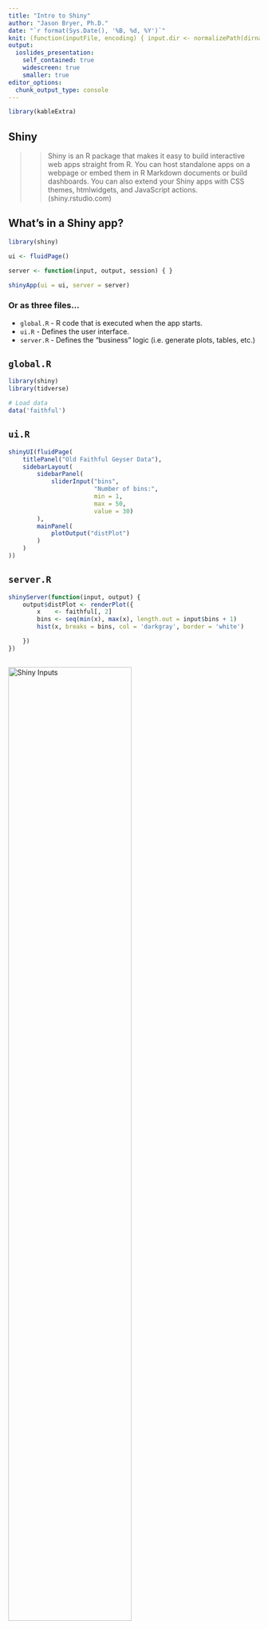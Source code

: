 ```yaml
---
title: "Intro to Shiny"
author: "Jason Bryer, Ph.D."
date: "`r format(Sys.Date(), '%B, %d, %Y')`"
knit: (function(inputFile, encoding) { input.dir <- normalizePath(dirname(inputFile)); rmarkdown::render(input = inputFile, encoding = encoding, quiet=FALSE, output_file = paste0(input.dir,'/../docs/slides/', tools::file_path_sans_ext(basename(inputFile)), '.html')); })
output:
  ioslides_presentation:
    self_contained: true
    widescreen: true
    smaller: true
editor_options: 
  chunk_output_type: console
---
```


<style>
table,
.table-condensed,
table.rmdtable {
  width: auto;
  margin-left: auto;
  margin-right: auto;
}
table,
.table-condensed,
table.rmdtable,
table.rmdtable .header th,
.table > thead > tr > th {
  border-collapse: collapse;
  border-style: solid;
  border-spacing: 0;
  border-width: medium 0 medium 0;
  border-color: inherit
}
table.rmdtable th,
table.rmdtable td,
table th,
table.rmdtable tr > td:first-child,
table.rmdtable .even {
  font-size: 100%;
  padding: 0em 0.5em;
  color: inherit;
  background: #FFF;
  font-weight: normal;
}
.table > tbody > tr > td {
  border-width: 0;
}
</style>

```r
library(kableExtra)
```

## Shiny

>> Shiny is an R package that makes it easy to build interactive web apps straight from R. You can host standalone apps on a webpage or embed them in R Markdown documents or build dashboards. You can also extend your Shiny apps with CSS themes, htmlwidgets, and JavaScript actions. (shiny.rstudio.com)


## What's in a Shiny app?

```r
library(shiny)

ui <- fluidPage()

server <- function(input, output, session) { }

shinyApp(ui = ui, server = server)
```

### Or as three files...

* `global.R` - R code that is executed when the app starts.
* `ui.R` - Defines the user interface.
* `server.R` - Defines the "business" logic (i.e. generate plots, tables, etc.)

## `global.R`

```r
library(shiny)
library(tidverse)

# Load data
data('faithful')
```

## `ui.R`

```r
shinyUI(fluidPage(
    titlePanel("Old Faithful Geyser Data"),
    sidebarLayout(
        sidebarPanel(
            sliderInput("bins",
                        "Number of bins:",
                        min = 1,
                        max = 50,
                        value = 30)
        ),
        mainPanel(
            plotOutput("distPlot")
        )
    )
))
```

## `server.R`

```r
shinyServer(function(input, output) {
    output$distPlot <- renderPlot({
        x    <- faithful[, 2]
        bins <- seq(min(x), max(x), length.out = input$bins + 1)
        hist(x, breaks = bins, col = 'darkgray', border = 'white')

    })
})
```


## {.center}

<img src='images/shiny_inputs.png' alt='Shiny Inputs' width = '70%' />

Source: [Shiny Cheat Sheet](https://shiny.rstudio.com/images/shiny-cheatsheet.pdf)


## {.center}

<img src='images/shiny_outputs.png' alt='Shiny Outputs' width = '70%' />

Source: [Shiny Cheat Sheet](https://shiny.rstudio.com/images/shiny-cheatsheet.pdf)

## Reactions

The `input$` list stores the current value of each input object under its name.

<img src='images/shiny_reactions.png' alt='Shiny Reactions' width = '90%' />


## Formatting Text

Shiny Function  | HTML Equivalent  | Creates
----------------|------------------|--------------------------------------------
`p`             | `<p> `             | A paragraph of text
`h1`            | `<h1>`             | A first level header
`h2`            | `<h2>`             | A second level header
`h3`            | `<h3>`             | A third level header
`h4`            | `<h4>`             | A fourth level header
`h5`            | `<h5>`             | A fifth level header
`h6`            | `<h6>`             | A sixth level header
`a`             | `<a>`              | A hyper link (need `href` parameter)  
`br`            | `<br>`             | A line break
`div`           | `<div>`            | A division of text with a uniform style
`pre`           | `<pre>`            | Unformatted text
`code`          | `<code>`           | A formatted block of code
`img`           | `<img>`            | An image (need `src` parameter)
`strong`        | `<strong>`         | Bold text
`em`            | `<em>`             | Italicized text
`HTML`          |                    | HTML code passed directly to the browser


## Including R code in while running the app


```r
runApp(display.mode="showcase")
```



## Additional Resources

* [RStudio Shiny Tutorials](https://shiny.rstudio.com/tutorial/)
* [Shiny Cheat Sheet](https://shiny.rstudio.com/images/shiny-cheatsheet.pdf)
* [Shiny Gallary](https://shiny.rstudio.com/gallery/)
* [Mastering Shiny](https://mastering-shiny.org/index.html)
